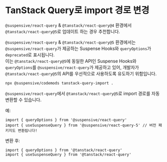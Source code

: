 
# TanStack Query로 import 경로 변경

<Callout type='info'>

`@suspensive/react-query` & `@tanstack/react-query@4` 환경에서 `@tanstack/react-query@5`로 업데이트 하는 경우 추천합니다.

</Callout>

`@suspensive/react-query` & `@tanstack/react-query@5` 환경에서는 `@suspensive/react-query`가 제공하는 Suspense Hooks와 `queryOptions`가 `deprecated`로 표시됩니다.  
이는 `@tanstack/react-query@5`에 동일한 API인 Suspense Hooks와 `queryOptions`를 `@suspensive/react-query`가 제공하고 있어, 개발자가 `@tanstack/react-query@5`의 API를 우선적으로 사용하도록 유도하기 위함입니다.

```bash filename="Terminal"
npx @suspensive/codemods tanstack-query-import .
```

`@suspensive/react-query`에서 `@tanstack/react-query@5`로 import 경로를 자동 변환할 수 있습니다.

예:

```tsx /@suspensive/
import { queryOptions } from '@suspensive/react-query'
import { useSuspenseQuery } from '@suspensive/react-query-5' // 버전 패키지도 변환됩니다!
```

변환 후:

```tsx /@tanstack/
import { queryOptions } from '@tanstack/react-query'
import { useSuspenseQuery } from '@tanstack/react-query'
```
